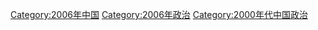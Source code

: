 [[Category:2006年中国|Category:2006年中国]]
[[Category:2006年政治|Category:2006年政治]]
[[Category:2000年代中国政治|Category:2000年代中国政治]]